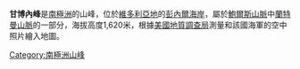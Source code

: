 {{coord|71|45|S|164|14|E|source:GNIS|display=title}}

'''甘博內峰'''是[[南極洲|南極洲]]的山峰，位於[[維多利亞地|維多利亞地]]的[[彭內爾海岸|彭內爾海岸]]，屬於[[鮑爾斯山脈|鮑爾斯山脈]]中[[蘭特曼山脈|蘭特曼山脈]]的一部分，海拔高度1,620米，根據[[美國地質調查局|美國地質調查局]]測量和該國海軍的空中照片繪入地圖。

{{Antarctica-geo-stub}}
[[Category:南極洲山峰|Category:南極洲山峰]]